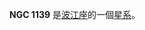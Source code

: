 {{NGCInfoBox|NGCID=NGC 1139|發現者=法蘭斯·萊文沃思|發現日期=1886年-月-日|其他編號=MCG -3-8-38,NPM1G -14.0139|曆元=J2000.0|赤經=2時52分46.7秒
|赤緯=-14°31'44"|星座=波江座|星體=星系|星等=15|表面亮度=14.8|藍等=15.9}}

'''NGC 1139''' 是[[波江座|波江座]]的一個[[星系|星系]]。

{{NGCReference|1139}}
{{Catalogs|NGC=1139}}
{{Galaxy-stub}}
